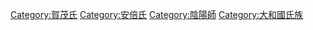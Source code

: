 [[Category:賀茂氏|Category:賀茂氏]]
[[Category:安倍氏|Category:安倍氏]]
[[Category:陰陽師|Category:陰陽師]]
[[Category:大和國氏族|Category:大和國氏族]]